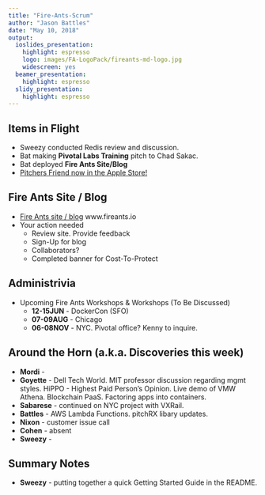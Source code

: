 ```yaml
---
title: "Fire-Ants-Scrum"
author: "Jason Battles"
date: "May 10, 2018"
output:
  ioslides_presentation:
    highlight: espresso
    logo: images/FA-LogoPack/fireants-md-logo.jpg
    widescreen: yes
  beamer_presentation:
    highlight: espresso
  slidy_presentation:
    highlight: espresso
---
```


## Items in Flight
* Sweezy conducted Redis review and discussion.
* Bat making **Pivotal Labs Training** pitch to Chad Sakac. 
* Bat deployed **Fire Ants Site/Blog**
* [Pitchers Friend now in the Apple Store!](https://itunes.apple.com/us/app/pitchers-friend/id1309804498?mt=8)

## Fire Ants Site / Blog
*  [Fire Ants site / blog](https://www.fireants.io) www.fireants.io 
* Your action needed
     - Review site.  Provide feedback
     - Sign-Up for blog
     - Collaborators?
     - Completed banner for Cost-To-Protect

## Administrivia
* Upcoming Fire Ants Workshops & Workshops (To Be Discussed)
    - **12-15JUN** - DockerCon (SFO)
    - **07-09AUG** - Chicago 
    - **06-08NOV** - NYC.  Pivotal office? Kenny to inquire.
    
## Around the Horn (a.k.a. Discoveries this week)

* **Mordi** - 
* **Goyette** - Dell Tech World. MIT professor discussion regarding mgmt styles.  HiPPO - Highest Paid Person's Opinion.  Live demo of VMW Athena.  Blockchain PaaS.  Factoring apps into containers.
* **Sabarese** - continued on NYC project with VXRail.
* **Battles** - AWS Lambda Functions.  pitchRX libary updates.
* **Nixon** - customer issue call
* **Cohen** - absent
* **Sweezy** -  

## Summary Notes
                  
* **Sweezy**  - putting together a quick Getting Started Guide in the README.          
                                
